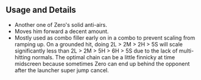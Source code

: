 ## Usage and Details

- Another one of Zero's solid anti-airs.
- Moves him forward a decent amount.
- Mostly used as combo filler early on in a combo to prevent scaling from ramping up. On a grounded hit, doing <InputBlock><Text color="blue">2L</Text> > <Text color="yellow">2M</Text> > <Text color="red">2H</Text> > <Text color="green">5S</Text></InputBlock>
  will scale significantly less than <InputBlock><Text color="blue">2L</Text> > <Text color="yellow">2M</Text> > <Text color="red">5H</Text> > <Text color="red">6H</Text> > <Text color="green">5S</Text></InputBlock>
  due to the lack of multi-hitting normals. The optimal chain can be a little finnicky at time midscreen because sometimes Zero can end up behind the opponent after the launcher super jump cancel.

